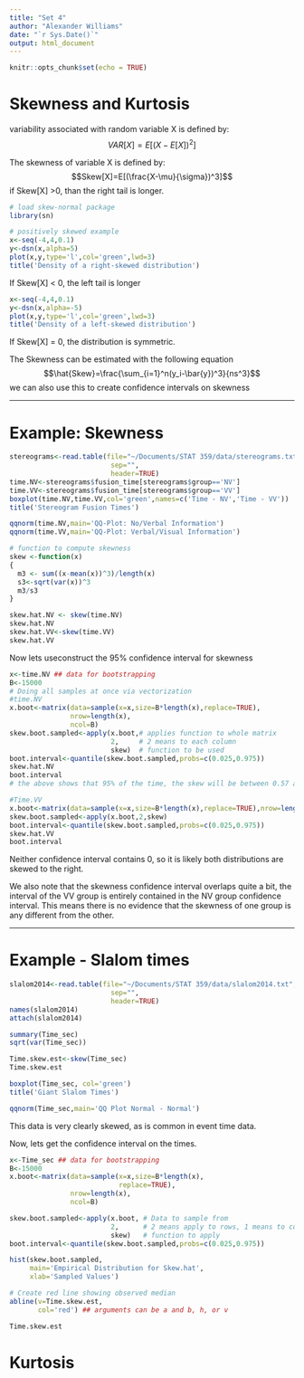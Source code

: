 ```yaml
---
title: "Set 4"
author: "Alexander Williams"
date: "`r Sys.Date()`"
output: html_document
---
```


```r
knitr::opts_chunk$set(echo = TRUE)
```

# Skewness and Kurtosis

variability associated with random variable X is defined by:
$$VAR[X]=E[(X-E[X])^2]$$

The skewness of variable X is defined by:
$$Skew[X]=E[(\frac{X-\mu}{\sigma})^3]$$
if Skew[X] >0, than the right tail is longer.

```r
# load skew-normal package
library(sn)

# positively skewed example
x<-seq(-4,4,0.1)
y<-dsn(x,alpha=5)
plot(x,y,type='l',col='green',lwd=3)
title('Density of a right-skewed distribution')
```
If Skew[X] < 0, the left tail is longer
```r
x<-seq(-4,4,0.1)
y<-dsn(x,alpha=-5)
plot(x,y,type='l',col='green',lwd=3)
title('Density of a left-skewed distribution')
```
If Skew[X] = 0, the distribution is symmetric.

The Skewness can be estimated with the following equation
$$\hat{Skew}=\frac{\sum_{i=1}^n(y_i-\bar{y})^3}{ns^3}$$
we can also use this to create confidence intervals on skewness

___

# Example: Skewness
```r
stereograms<-read.table(file="~/Documents/STAT 359/data/stereograms.txt",
                         sep="",
                         header=TRUE)
time.NV<-stereograms$fusion_time[stereograms$group=='NV']
time.VV<-stereograms$fusion_time[stereograms$group=='VV']
boxplot(time.NV,time.VV,col='green',names=c('Time - NV','Time - VV'))
title('Stereogram Fusion Times')

qqnorm(time.NV,main='QQ-Plot: No/Verbal Information')
qqnorm(time.VV,main='QQ-Plot: Verbal/Visual Information')
```



```r
# function to compute skewness
skew <-function(x)
{
  m3 <- sum((x-mean(x))^3)/length(x)
  s3<-sqrt(var(x))^3
  m3/s3
}
```

```r
skew.hat.NV <- skew(time.NV)
skew.hat.NV
skew.hat.VV<-skew(time.VV)
skew.hat.VV
```
 Now lets useconstruct the 95% confidence interval for skewness

```r
x<-time.NV ## data for bootstrapping
B<-15000
# Doing all samples at once via vectorization
#time.NV
x.boot<-matrix(data=sample(x=x,size=B*length(x),replace=TRUE),
               nrow=length(x),
               ncol=B)
skew.boot.sampled<-apply(x.boot,# applies function to whole matrix
                         2,     # 2 means to each column
                         skew)  # function to be used
boot.interval<-quantile(skew.boot.sampled,probs=c(0.025,0.975))
skew.hat.NV
boot.interval
# the above shows that 95% of the time, the skew will be between 0.57 and 3.44, positively skewed

#Time.VV
x.boot<-matrix(data=sample(x=x,size=B*length(x),replace=TRUE),nrow=length(x),ncol=B)
skew.boot.sampled<-apply(x.boot,2,skew)
boot.interval<-quantile(skew.boot.sampled,probs=c(0.025,0.975))
skew.hat.VV
boot.interval
```
Neither confidence interval contains 0, so it is likely both distributions are skewed to the right. 

We also note that the skewness confidence interval overlaps quite a bit, the interval of the VV group is entirely contained in the NV group confidence interval. This means there is no evidence that the skewness of one group is any different from the other.

___

# Example - Slalom times

```r
slalom2014<-read.table(file="~/Documents/STAT 359/data/slalom2014.txt",
                         sep="",
                         header=TRUE)
names(slalom2014)
attach(slalom2014)

summary(Time_sec)
sqrt(var(Time_sec))

Time.skew.est<-skew(Time_sec)
Time.skew.est

boxplot(Time_sec, col='green')
title('Giant Slalom Times')

qqnorm(Time_sec,main='QQ Plot Normal - Normal')
```
This data is very clearly skewed, as is common in event time data.

Now, lets get the confidence interval on the times.
```r
x<-Time_sec ## data for bootstrapping
B<-15000
x.boot<-matrix(data=sample(x=x,size=B*length(x),
                           replace=TRUE),
               nrow=length(x),
               ncol=B)

skew.boot.sampled<-apply(x.boot, # Data to sample from
                         2,      # 2 means apply to rows, 1 means to columns
                         skew)   # function to apply
boot.interval<-quantile(skew.boot.sampled,probs=c(0.025,0.975))

hist(skew.boot.sampled, 
     main='Empirical Distribution for Skew.hat',
     xlab='Sampled Values')

# Create red line showing observed median
abline(v=Time.skew.est,
       col='red') ## arguments can be a and b, h, or v

Time.skew.est
```


# Kurtosis

